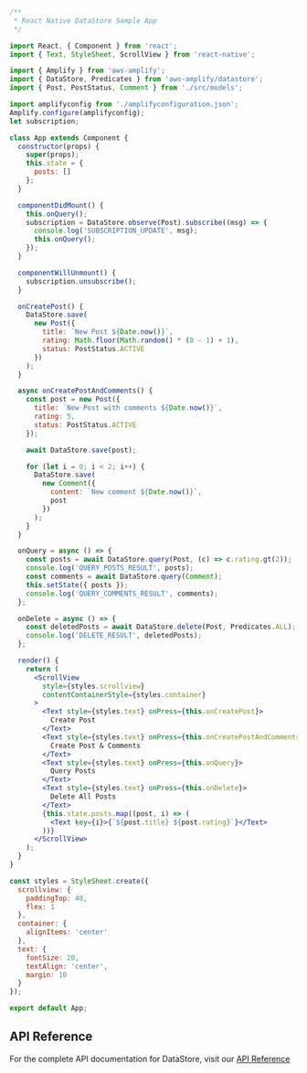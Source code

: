 ```jsx
/**
 * React Native DataStore Sample App
 */

import React, { Component } from 'react';
import { Text, StyleSheet, ScrollView } from 'react-native';

import { Amplify } from 'aws-amplify';
import { DataStore, Predicates } from 'aws-amplify/datastore';
import { Post, PostStatus, Comment } from './src/models';

import amplifyconfig from './amplifyconfiguration.json';
Amplify.configure(amplifyconfig);
let subscription;

class App extends Component {
  constructor(props) {
    super(props);
    this.state = {
      posts: []
    };
  }

  componentDidMount() {
    this.onQuery();
    subscription = DataStore.observe(Post).subscribe((msg) => {
      console.log('SUBSCRIPTION_UPDATE', msg);
      this.onQuery();
    });
  }

  componentWillUnmount() {
    subscription.unsubscribe();
  }

  onCreatePost() {
    DataStore.save(
      new Post({
        title: `New Post ${Date.now()}`,
        rating: Math.floor(Math.random() * (8 - 1) + 1),
        status: PostStatus.ACTIVE
      })
    );
  }

  async onCreatePostAndComments() {
    const post = new Post({
      title: `New Post with comments ${Date.now()}`,
      rating: 5,
      status: PostStatus.ACTIVE
    });

    await DataStore.save(post);

    for (let i = 0; i < 2; i++) {
      DataStore.save(
        new Comment({
          content: `New comment ${Date.now()}`,
          post
        })
      );
    }
  }

  onQuery = async () => {
    const posts = await DataStore.query(Post, (c) => c.rating.gt(2));
    console.log('QUERY_POSTS_RESULT', posts);
    const comments = await DataStore.query(Comment);
    this.setState({ posts });
    console.log('QUERY_COMMENTS_RESULT', comments);
  };

  onDelete = async () => {
    const deletedPosts = await DataStore.delete(Post, Predicates.ALL);
    console.log('DELETE_RESULT', deletedPosts);
  };

  render() {
    return (
      <ScrollView
        style={styles.scrollview}
        contentContainerStyle={styles.container}
      >
        <Text style={styles.text} onPress={this.onCreatePost}>
          Create Post
        </Text>
        <Text style={styles.text} onPress={this.onCreatePostAndComments}>
          Create Post & Comments
        </Text>
        <Text style={styles.text} onPress={this.onQuery}>
          Query Posts
        </Text>
        <Text style={styles.text} onPress={this.onDelete}>
          Delete All Posts
        </Text>
        {this.state.posts.map((post, i) => (
          <Text key={i}>{`${post.title} ${post.rating}`}</Text>
        ))}
      </ScrollView>
    );
  }
}

const styles = StyleSheet.create({
  scrollview: {
    paddingTop: 40,
    flex: 1
  },
  container: {
    alignItems: 'center'
  },
  text: {
    fontSize: 20,
    textAlign: 'center',
    margin: 10
  }
});

export default App;
```

## API Reference

For the complete API documentation for DataStore, visit our [API Reference](https://aws-amplify.github.io/amplify-js/api/modules/aws_amplify.datastore.html)

